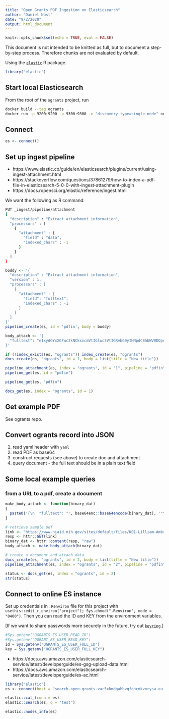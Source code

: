 ```yaml
---
title: "Open Grants PDF Ingestion on Elasticsearch"
author: "Daniel Nüst"
date: "9/2/2020"
output: html_document
---
```


```r
knitr::opts_chunk$set(echo = TRUE, eval = FALSE)
```

This document is not intended to be knitted as full, but to document a step-by-step process.
Therefore chunks are not evaluated by default.

Using the [`elastic`](https://docs.ropensci.org/elastic/) R package.

```r
library("elastic")
```

## Start local Elasticsearch

From the root of the `ogrants` project, run

```bash
docker build --tag ogrants .
docker run -p 9200:9200 -p 9300:9300 -e "discovery.type=single-node" ogrants
```

## Connect

```r
es <- connect()
```

## Set up ingest pipeline

- https://www.elastic.co/guide/en/elasticsearch/plugins/current/using-ingest-attachment.html
- https://stackoverflow.com/questions/37861279/how-to-index-a-pdf-file-in-elasticsearch-5-0-0-with-ingest-attachment-plugin
- https://docs.ropensci.org/elastic/reference/ingest.html

We want the following as R command:

```bash
PUT _ingest/pipeline/attachment
{
  "description" : "Extract attachment information",
  "processors" : [
    {
      "attachment" : {
        "field" : "data",
        "indexed_chars" : -1
      }
    }
  ]
}
```

```r
boddy <- '{
  "description" : "Extract attachment information",
  "version" : 1,
  "processors" : [
    {
      "attachment" : {
        "field": "fulltext",
        "indexed_chars" : -1
      }
    }
  ]
}'
pipeline_create(es, id = 'pdfin', body = boddy)

body_attach <- '{
  "fulltext": "e1xydGYxXGFuc2kNCkxvcmVtIGlwc3VtIGRvbG9yIHNpdCBhbWV0DQpccGFyIH0="
}'

if (!index_exists(es, "ogrants")) index_create(es, "ogrants")
docs_create(es, "ogrants", id = 1, body = list(title = "New title"))

pipeline_attachment(es, index = "ogrants", id = "1", pipeline = "pdfin", body_attach)
pipeline_get(es, id = "pdfin")
```
```r
pipeline_get(es, "pdfin")
```
```r
docs_get(es, index = "ogrants", id = 1)
```

## Get example PDF

See ogrants repo.

## Convert ogrants record into JSON

1. read yaml header with `yaml`
2. read PDF as base64
3. construct requests (see above) to create doc and attachment
4. query document - the full text should be in a plain text field

## Some local example queries

### from a URL to a pdf, create a document

```r
make_body_attach <- function(binary_dat)
{
  paste0('{\n  "fulltext": "', base64enc::base64encode(binary_dat), '"\n}')
}
```

```r
# retrieve sample pdf
link <- "https://www.niaid.nih.gov/sites/default/files/K01-Lilliam-Ambroggio-Application.pdf"
resp <- httr::GET(link)
binary_dat <- httr::content(resp, "raw")
body_attach <- make_body_attach(binary_dat)

# create a document and attach data
docs_create(es, "ogrants", id = 2, body = list(title = "New title"))
pipeline_attachment(es, index = "ogrants", id = "2", pipeline = "pdfin", body_attach)
```

```r
status <- docs_get(es, index = "ogrants", id = 2)
str(status)
```



## Connect to online ES instance

Set up credentials in `.Renviron` file for this project with `usethis::edit_r_environ("project"); Sys.chmod(".Renviron", mode = "0400")`.
Then you can read the ID and KEY from the environment variables.

[If we want to share passwords more securely in the future, try out [`keyring`](https://cran.r-project.org/web/packages/httr/vignettes/secrets.html).]

```r
#Sys.getenv("OGRANTS_ES_USER_READ_ID")
#Sys.getenv("OGRANT_ES_USER_READ_KEY")
id = Sys.getenv("OGRANTS_ES_USER_FULL_ID")
key = Sys.getenv("OGRANTS_ES_USER_FULL_KEY")
```

- https://docs.aws.amazon.com/elasticsearch-service/latest/developerguide/es-gsg-upload-data.html
- https://docs.aws.amazon.com/elasticsearch-service/latest/developerguide/es-ac.html

```r
library("elastic")
es <- connect(host = "search-open-grants-vac5xkmdgahhvqfohcmkvxrysa.eu-west-1.es.amazonaws.com", user = id, pwd = key, transport_schema = "http")

elastic::cat_(conn = es)
elastic::Search(es, q = "test")

elastic::nodes_info(es)
```

